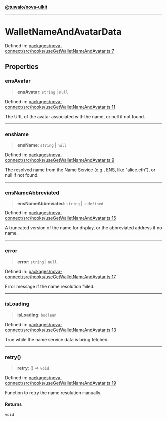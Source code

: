 [**@tuwaio/nova-uikit**](../../../../README.md)

***

# WalletNameAndAvatarData

Defined in: [packages/nova-connect/src/hooks/useGetWalletNameAndAvatar.ts:7](https://github.com/TuwaIO/nova-uikit/blob/7f0ff6ef37314bbc0683c9566de3b0a1bfe718dc/packages/nova-connect/src/hooks/useGetWalletNameAndAvatar.ts#L7)

## Properties

### ensAvatar

> **ensAvatar**: `string` \| `null`

Defined in: [packages/nova-connect/src/hooks/useGetWalletNameAndAvatar.ts:11](https://github.com/TuwaIO/nova-uikit/blob/7f0ff6ef37314bbc0683c9566de3b0a1bfe718dc/packages/nova-connect/src/hooks/useGetWalletNameAndAvatar.ts#L11)

The URL of the avatar associated with the name, or null if not found.

***

### ensName

> **ensName**: `string` \| `null`

Defined in: [packages/nova-connect/src/hooks/useGetWalletNameAndAvatar.ts:9](https://github.com/TuwaIO/nova-uikit/blob/7f0ff6ef37314bbc0683c9566de3b0a1bfe718dc/packages/nova-connect/src/hooks/useGetWalletNameAndAvatar.ts#L9)

The resolved name from the Name Service (e.g., ENS, like "alice.eth"), or null if not found.

***

### ensNameAbbreviated

> **ensNameAbbreviated**: `string` \| `undefined`

Defined in: [packages/nova-connect/src/hooks/useGetWalletNameAndAvatar.ts:15](https://github.com/TuwaIO/nova-uikit/blob/7f0ff6ef37314bbc0683c9566de3b0a1bfe718dc/packages/nova-connect/src/hooks/useGetWalletNameAndAvatar.ts#L15)

A truncated version of the name for display, or the abbreviated address if no name.

***

### error

> **error**: `string` \| `null`

Defined in: [packages/nova-connect/src/hooks/useGetWalletNameAndAvatar.ts:17](https://github.com/TuwaIO/nova-uikit/blob/7f0ff6ef37314bbc0683c9566de3b0a1bfe718dc/packages/nova-connect/src/hooks/useGetWalletNameAndAvatar.ts#L17)

Error message if the name resolution failed.

***

### isLoading

> **isLoading**: `boolean`

Defined in: [packages/nova-connect/src/hooks/useGetWalletNameAndAvatar.ts:13](https://github.com/TuwaIO/nova-uikit/blob/7f0ff6ef37314bbc0683c9566de3b0a1bfe718dc/packages/nova-connect/src/hooks/useGetWalletNameAndAvatar.ts#L13)

True while the name service data is being fetched.

***

### retry()

> **retry**: () => `void`

Defined in: [packages/nova-connect/src/hooks/useGetWalletNameAndAvatar.ts:19](https://github.com/TuwaIO/nova-uikit/blob/7f0ff6ef37314bbc0683c9566de3b0a1bfe718dc/packages/nova-connect/src/hooks/useGetWalletNameAndAvatar.ts#L19)

Function to retry the name resolution manually.

#### Returns

`void`
